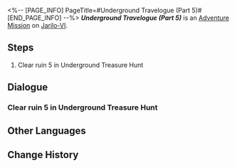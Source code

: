 <%-- [PAGE_INFO]
PageTitle=#Underground Travelogue (Part 5)#
[END_PAGE_INFO] --%>
{{Stub|Dialogue.}}
{{Mission Infobox
|id            = 8012105
|title         = 
|image         = <!--Mission Underground Travelogue (Part 5).png-->
|type          = Adventure
|event_name    = 
|chapter       = 
|requirements  = [[Adventure Mission]] ''[[Underground Travelogue (Part 4)]]'' completed
|summary       = <!--official mission summary from Fate's Atlas-->
|characters    = Aksay; Trailblazer
|startLocation = [[Jarilo-VI]] - [[Great Mine]]
|world         = Jarilo-VI
|area          = Great Mine
|prev          = Underground Travelogue (Part 4)
|next          = 
|exp           = 
|credits       = 10000
|stellarJade   = 
|other         = {{Card List|}}
}}
'''''Underground Travelogue (Part 5)''''' is an [[Adventure Mission]] on [[Jarilo-VI]].

==Steps==
# Clear ruin 5 in Underground Treasure Hunt

<!--
==Gameplay Notes==

--><!--
==Trial Character==

-->
==Dialogue==
{{Stub Dialogue}}
===Clear ruin 5 in Underground Treasure Hunt===
{{Mission Description|type=adventure|location=<!--to be added-->|Aksay has excavated the last of the ancient ruins, and it seems more dangerous than ever... Complete your treasure hunting journey!}}
{{Dialogue Start}}
:{{tx}}
{{Dialogue End}}

==Other Languages==
{{Other Languages
|en   = Underground Travelogue (Part 5)
|zhs  = 地城游记•其五
|zht  = 地城遊記•其五
|ja   = 地下遺跡探遊記・五
|ko   = 지하 여행기•5
|es   = Diario de un viaje subterráneo&nbsp;V
|fr   = Voyage au centre de la terre (partie&nbsp;5)
|ru   = Путевые записки из-под земли V
|th   = บันทึกการเดินทางในเมืองใต้ดิน 5
|vi   = Du Ký Thành Ngầm 5
|de   = Untergrund-Reisebericht (Teil 5)
|id   = Catatan Perjalanan Bawah Tanah (Bagian 5)
|pt   = Diário de Viagem do Subterrâneo (Parte 5)
}}

==Change History==
{{Change History|1.2}}
